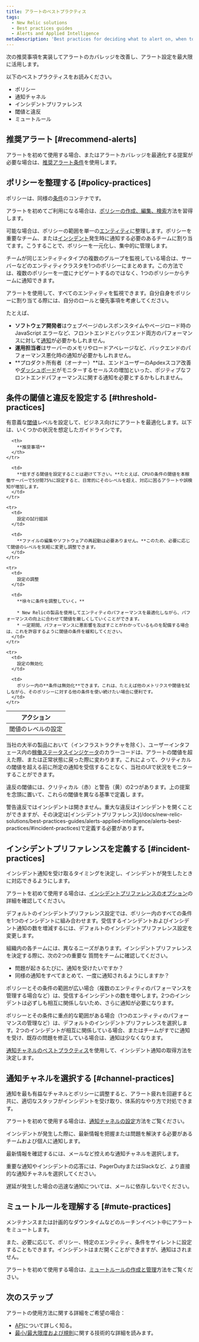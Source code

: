 ```yaml
---
title: アラートのベストプラクティス
tags:
  - New Relic solutions
  - Best practices guides
  - Alerts and Applied Intelligence
metaDescription: 'Best practices for deciding what to alert on, when to trigger notifications, and who receives them.'
---
```


次の推奨事項を実装してアラートのカバレッジを改善し、アラート設定を最大限に活用します。

以下のベストプラクティスをお読みください。

* ポリシー
* 通知チャネル
* インシデントプリファレンス
* 閾値と違反
* ミュートルール

## 推奨アラート [#recommend-alerts]

アラートを初めて使用する場合、またはアラートカバレッジを最適化する提案が必要な場合は、[推奨アラート条件](/docs/alerts-applied-intelligence/new-relic-alerts/alert-conditions/condition-recommendations/)を使用します。

## ポリシーを整理する [#policy-practices]

ポリシーは、同様の[条件](/docs/alerts-applied-intelligence/new-relic-alerts/alert-conditions/create-alert-conditions/)のコンテナです。

アラートを初めてご利用になる場合は、[ポリシーの作成、編集、検索](/docs/alerts-applied-intelligence/new-relic-alerts/alert-policies/create-edit-or-find-alert-policy/)方法を習得します。

可能な場合は、ポリシーの範囲を単一の[エンティティ](/docs/new-relic-one/use-new-relic-one/core-concepts/what-entity-new-relic/)に整理します。ポリシーを重要なチーム、または[インシデント](/docs/alerts-applied-intelligence/new-relic-alerts/alert-policies/specify-when-alerts-create-incidents/)発生時に通知する必要のあるチームに割り当てます。こうすることで、ポリシーを一元化し、集中的に管理します。

チームが同じエンティティタイプの複数のグループを監視している場合は、サーバーなどのエンティティクラスタを1つのポリシーにまとめます。この方法では、複数のポリシーを一度にナビゲートするのではなく、1つのポリシーからチームに通知できます。

アラートを使用して、すべてのエンティティを監視できます。自分自身をポリシーに割り当てる際には、自分のロールと優先事項を考慮してください。

たとえば、

* **ソフトウェア開発者**はウェブページのレスポンスタイムやページロード時の JavaScript エラーなど、フロントエンドとバックエンド両方のパフォーマンスに対して[通知](/docs/alerts/new-relic-alerts/managing-notification-channels/notification-channels-controlling-where-send-alerts)が必要かもしれません。
* **運用担当者**はサーバーのメモリやロードアベレージなど、バックエンドのパフォーマンス悪化時の通知が必要かもしれません。
* **プロダクト所有者（オーナー）**は、エンドユーザーのApdexスコア改善や[ダッシュボード](/docs/query-your-data/explore-query-data/dashboards/introduction-new-relic-one-dashboards)がモニターするセールスの増加といった、ポジティブなフロントエンドパフォーマンスに関する通知を必要とするかもしれません。

## 条件の閾値と違反を設定する [#threshold-practices]

有意義な[閾値](/docs/alerts/new-relic-alerts-beta/configuring-alert-policies/define-thresholds-trigger-alert)レベルを設定して、ビジネス向けにアラートを最適化します。以下は、いくつかの状況を想定したガイドラインです。

<table>
  <thead>
    <tr>
      <th width={200}>
        アクション
      </th>

      <th>
        **推奨事項**
      </th>
    </tr>
  </thead>

  <tbody>
    <tr>
      <td>
        閾値のレベルの設定
      </td>

      <td>
        **低すぎる閾値を設定することは避けて下さい。**たとえば、CPUの条件の閾値を本稼働サーバーで5分間75%に設定すると、日常的にそのレベルを超え、対応に困るアラートや誤検知が増加します。
      </td>
    </tr>

    <tr>
      <td>
        設定の試行錯誤
      </td>

      <td>
        **ファイルの編集やソフトウェアの再起動は必要ありません。**このため、必要に応じて閾値のレベルを気軽に変更し調整できます。
      </td>
    </tr>

    <tr>
      <td>
        設定の調整
      </td>

      <td>
        **徐々に条件を調整していく。**

        * New Relicの製品を使用してエンティティのパフォーマンスを最適化しながら、パフォーマンスの向上に合わせて閾値を厳しくしていくことができます。
        * 一定期間、パフォーマンスに悪影響を及ぼすことがわかっているものを配備する場合は、これを許容するように閾値の条件を緩和してください。
      </td>
    </tr>

    <tr>
      <td>
        設定の無効化
      </td>

      <td>
        ポリシー内の**条件は無効化**できます。これは、たとえば他のメトリクスや閾値を試しながら、そのポリシーに対する他の条件を使い続けたい場合に便利です。
      </td>
    </tr>
  </tbody>
</table>

当社の大半の製品において（インフラストラクチャを除く）、ユーザーインタフェース内の[稼働ステータスインジケータ](/docs/using-new-relic/welcome-new-relic/get-started/glossary/#health-status)のカラーコードは、アラートの閾値を超えた際、または正常状態に戻った際に変わります。これによって、クリティカルの閾値を超える前に所定の通知を受信することなく、当社のUIで状況をモニターすることができます。

違反の閾値には、クリティカル（赤）と警告（黄）の2つがあります。上の提案を念頭に置いて、これらの閾値を異なる基準で定義し ます。

<Callout variant="important">
  警告違反ではインシデントは開きません。重大な違反はインシデントを開くことができますが、その決定は[インシデントプリファレンス](/docs/new-relic-solutions/best-practices-guides/alerts-applied-intelligence/alerts-best-practices/#incident-practices)で定義する必要があります。
</Callout>

## インシデントプリファレンスを定義する [#incident-practices]

インシデント通知を受け取るタイミングを決定し、インシデントが発生したときに対応できるようにします。

アラートを初めて使用する場合は、[インシデントプリファレンスのオプション](https://discuss.newrelic.com/t/relic-solution-alert-incident-preferences-are-the-key-to-consistent-alert-notifications/40867)の詳細を確認してください。

デフォルトのインシデントプリファレンス設定では、ポリシー内のすべての条件を1つのインシデントに組み合わせます。受信するインシデントおよびインシデント通知の数を増減するには、デフォルトのインシデントプリファレンス設定を変更します。

組織内の各チームには、異なるニーズがあります。インシデントプリファレンスを決定する際に、次の2つの重要な 質問をチームに確認してください。

* 問題が起きるたびに、通知を受けたいですか？
* 同様の通知をすべてまとめて、一度に通知されるようにしますか？

ポリシーとその条件の範囲が広い場合（複数のエンティティのパフォーマンスを管理する場合など）は、受信するインシデントの数を増やします。2つのインシデントは必ずしも相互に関係しないため、さらに通知が必要になります。

ポリシーとその条件に重点的な範囲がある場合（1つのエンティティのパフォーマンスの管理など）は、デフォルトのインシデントプリファレンスを選択します。2つのインシデントが相互に関係している場合、またはチームがすでに通知を受け、既存の問題を修正している場合は、通知は少なくなります。

[通知チャネルのベストプラクティス](/docs/new-relic-solutions/best-practices-guides/alerts-applied-intelligence/alerts-best-practices/#channel-practices)を使用して、インシデント通知の取得方法を決定します。

## 通知チャネルを選択する [#channel-practices]

通知を最も有益なチャネルとポリシーに調整すると、アラート疲れを回避すると共に、適切なスタッフがインシデントを受け取り、体系的なやり方で対処できます。

アラートを初めて使用する場合は、[通知チャネルの設定](/docs/alerts-applied-intelligence/new-relic-alerts/alert-notifications/notification-channels-control-where-send-alerts/)方法をご覧ください。

インシデントが発生した際に、最新情報を把握または問題を解決する必要があるチームおよび個人に通知します。

最新情報を確認するには、メールなど控えめな通知チャネルを選択します。

重要な通知やインシデントの応答には、PagerDutyまたはSlackなど、より直接的な通知チャネルを選択してください。

遅延が発生した場合の迅速な通知については、メールに依存しないでください。

## ミュートルールを理解する [#mute-practices]

メンテナンスまたは計画的なダウンタイムなどのルーチンイベント中にアラートをミュートします。

また、必要に応じて、ポリシー、特定のエンティティ、条件をサイレントに設定することもできます。インシデントはまだ開くことができますが、通知はされません。

アラートを初めて使用する場合は、[ミュートルールの作成と管理](/docs/alerts-applied-intelligence/new-relic-alerts/alert-notifications/muting-rules-suppress-notifications/)方法をご覧ください。

## 次のステップ

アラートの使用方法に関する詳細をご希望の場合：

* [API](/docs/alerts/rest-api-alerts/new-relic-alerts-rest-api/rest-api-calls-new-relic-alerts)について詳しく知る。
* [最小/最大限度および規則](/docs/alerts/new-relic-alerts/getting-started/minimum-maximum-values)に関する技術的な詳細を読みます。